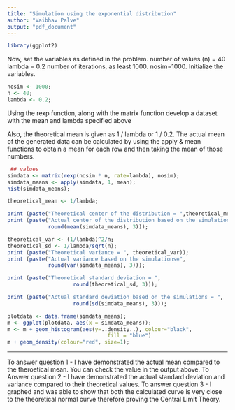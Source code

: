 ```yaml
---
title: "Simulation using the exponential distribution"
author: "Vaibhav Palve"
output: "pdf_document"
---
```


```r
library(ggplot2)
```

Now, set the variables as defined in the problem. number of values (n) = 40       lambda = 0.2 number of iterations, as least 1000. nosim=1000.
Initialize the variables.
```r
nosim <- 1000;
n <- 40;
lambda <- 0.2;
```

Using the rexp function, along with the matrix function develop a dataset with the mean and lambda specified above

Also, the theoretical mean is given as 1 / lambda or 1 / 0.2.
The actual mean of the generated data can be calculated by using the apply &      mean functions to obtain a mean for each row and then taking the mean of those    numbers.

```r
 ## values
simdata <- matrix(rexp(nosim * n, rate=lambda), nosim);
simdata_means <- apply(simdata, 1, mean);
hist(simdata_means);

theoretical_mean <- 1/lambda;

print (paste("Theoretical center of the distribution = ",theoretical_mean));
print (paste("Actual center of the distribution based on the simulations = ", 
             round(mean(simdata_means), 3)));

theoretical_var <- (1/lambda)^2/n;
theoretical_sd <- 1/lambda/sqrt(n);
print (paste("Theoretical variance = ", theoretical_var));
print (paste("Actual variance based on the simulations=",
             round(var(simdata_means), 3)));

print (paste("Theoretical standard deviation = ", 
                     round(theoretical_sd, 3)));

print (paste("Actual standard deviation based on the simulations = ", 
                     round(sd(simdata_means), 3)));

plotdata <- data.frame(simdata_means);
m <- ggplot(plotdata, aes(x = simdata_means)); 
m <- m + geom_histogram(aes(y=..density..), colour="black", 
                                fill = "blue")
m + geom_density(colour="red", size=1);
```

---
To answer question 1 - I have demonstrated the actual mean compared to the theroetical mean. You can check the value in the output above.
To Answer question 2 - I have demonstrated the actual standard deviation and variance compared to their theoretical values. 
To answer question 3 - I graphed and was able to show that both the calculated curve is very close to the theoretical normal curve therefore proving the Central Limit Theory.

